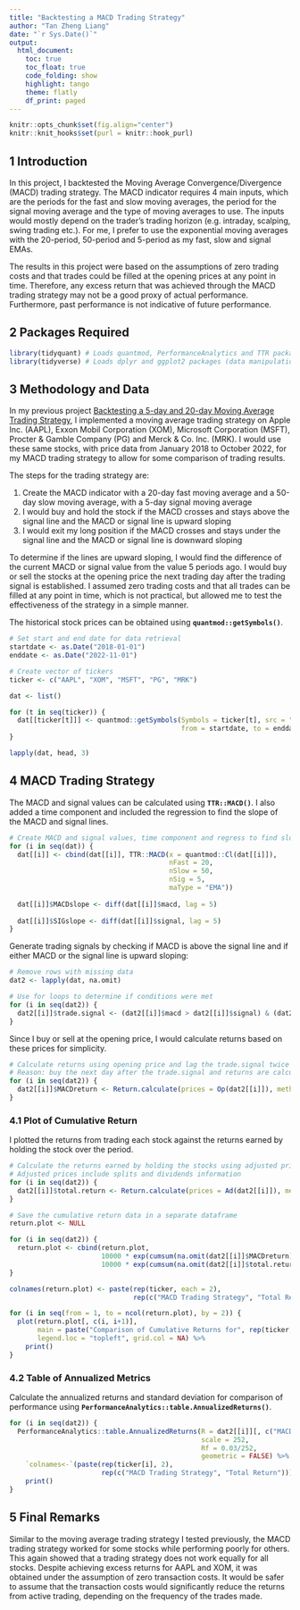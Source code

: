 ```yaml
---
title: "Backtesting a MACD Trading Strategy"
author: "Tan Zheng Liang"
date: "`r Sys.Date()`"
output: 
  html_document:
    toc: true
    toc_float: true
    code_folding: show
    highlight: tango
    theme: flatly
    df_print: paged
---
```


```r
knitr::opts_chunk$set(fig.align="center")
knitr::knit_hooks$set(purl = knitr::hook_purl)
```

## 1 Introduction

In this project, I backtested the Moving Average Convergence/Divergence (MACD) trading strategy. The MACD indicator requires 4 main inputs, which are the periods for the fast and slow moving averages, the period for the signal moving average and the type of moving averages to use. The inputs would mostly depend on the trader's trading horizon (e.g. intraday, scalping, swing trading etc.). For me, I prefer to use the exponential moving averages with the 20-period, 50-period and 5-period as my fast, slow and signal EMAs.

The results in this project were based on the assumptions of zero trading costs and that trades could be filled at the opening prices at any point in time. Therefore, any excess return that was achieved through the MACD trading strategy may not be a good proxy of actual performance. Furthermore, past performance is not indicative of future performance.

## 2 Packages Required

```r
library(tidyquant) # Loads quantmod, PerformanceAnalytics and TTR packages
library(tidyverse) # Loads dplyr and ggplot2 packages (data manipulation and plotting)
```

## 3 Methodology and Data

In my previous project [Backtesting a 5-day and 20-day Moving Average Trading Strategy](https://zheng-liang.github.io/Portfolio%20Optimization%20and%20Back-testing%20Trading%20Strategies/Backtesting%20a%205-day%20and%2020-day%20Moving%20Average%20Trading%20Strategy.html), I implemented a moving average trading strategy on Apple Inc. (AAPL), Exxon Mobil Corporation (XOM), Microsoft Corporation (MSFT), Procter & Gamble Company (PG) and Merck & Co. Inc. (MRK). I would use these same stocks, with price data from January 2018 to October 2022, for my MACD trading strategy to allow for some comparison of trading results. 

The steps for the trading strategy are:

1. Create the MACD indicator with a 20-day fast moving average and a 50-day slow moving average, with a 5-day signal moving average
2. I would buy and hold the stock if the MACD crosses and stays above the signal line and the MACD or signal line is upward sloping
3. I would exit my long position if the MACD crosses and stays under the signal line and the MACD or signal line is downward sloping

To determine if the lines are upward sloping, I would find the difference of the current MACD or signal value from the value 5 periods ago. I would buy or sell the stocks at the opening price the next trading day after the trading signal is established. I assumed zero trading costs and that all trades can be filled at any point in time, which is not practical, but allowed me to test the effectiveness of the strategy in a simple manner.

The historical stock prices can be obtained using **`quantmod::getSymbols()`**.

```r
# Set start and end date for data retrieval
startdate <- as.Date("2018-01-01")
enddate <- as.Date("2022-11-01")

# Create vector of tickers
ticker <- c("AAPL", "XOM", "MSFT", "PG", "MRK")

dat <- list()

for (t in seq(ticker)) {
  dat[[ticker[t]]] <- quantmod::getSymbols(Symbols = ticker[t], src = "yahoo", auto.assign = FALSE,
                                           from = startdate, to = enddate, periodicity = "daily")
}

lapply(dat, head, 3)
```

## 4 MACD Trading Strategy {.tabset .tabset-pills}

The MACD and signal values can be calculated using **`TTR::MACD()`**. I also added a time component and included the regression to find the slope of the MACD and signal lines.

```r
# Create MACD and signal values, time component and regress to find slops
for (i in seq(dat)) {
  dat[[i]] <- cbind(dat[[i]], TTR::MACD(x = quantmod::Cl(dat[[i]]),
                                        nFast = 20,
                                        nSlow = 50,
                                        nSig = 5,
                                        maType = "EMA"))
  
  dat[[i]]$MACDslope <- diff(dat[[i]]$macd, lag = 5)
  
  dat[[i]]$SIGslope <- diff(dat[[i]]$signal, lag = 5)
}
```

Generate trading signals by checking if MACD is above the signal line and if either MACD or the signal line is upward sloping:

```r
# Remove rows with missing data
dat2 <- lapply(dat, na.omit)

# Use for loops to determine if conditions were met
for (i in seq(dat2)) {
  dat2[[i]]$trade.signal <- (dat2[[i]]$macd > dat2[[i]]$signal) & (dat2[[i]]$MACDslope > 0) | (dat2[[i]]$SIGslope > 0)
}
```

Since I buy or sell at the opening price, I would calculate returns based on these prices for simplicity.

```r
# Calculate returns using opening price and lag the trade.signal twice for backtesting
# Reason: buy the next day after the trade.signal and returns are calculated using previous day value
for (i in seq(dat2)) {
  dat2[[i]]$MACDreturn <- Return.calculate(prices = Op(dat2[[i]]), method = "log") * Lag(dat2[[i]]$trade.signal, k = 2)
}
```

### 4.1 Plot of Cumulative Return

I plotted the returns from trading each stock against the returns earned by holding the stock over the period.

```r
# Calculate the returns earned by holding the stocks using adjusted prices
# Adjusted prices include splits and dividends information
for (i in seq(dat2)) {
  dat2[[i]]$total.return <- Return.calculate(prices = Ad(dat2[[i]]), method = "log")
}

# Save the cumulative return data in a separate dataframe
return.plot <- NULL

for (i in seq(dat2)) {
  return.plot <- cbind(return.plot,
                       10000 * exp(cumsum(na.omit(dat2[[i]]$MACDreturn))),
                       10000 * exp(cumsum(na.omit(dat2[[i]]$total.return))))
}

colnames(return.plot) <- paste(rep(ticker, each = 2), 
                               rep(c("MACD Trading Strategy", "Total Return"), length(dat2)))

for (i in seq(from = 1, to = ncol(return.plot), by = 2)) {
  plot(return.plot[, c(i, i+1)],
       main = paste("Comparison of Cumulative Returns for", rep(ticker, each = 2)[i]),
       legend.loc = "topleft", grid.col = NA) %>% 
    print()
}
```

### 4.2 Table of Annualized Metrics

Calculate the annualized returns and standard deviation for comparison of performance using **`PerformanceAnalytics::table.AnnualizedReturns()`**.

```r
for (i in seq(dat2)) {
  PerformanceAnalytics::table.AnnualizedReturns(R = dat2[[i]][, c("MACDreturn","total.return")],
                                                scale = 252,
                                                Rf = 0.03/252,
                                                geometric = FALSE) %>%
    `colnames<-`(paste(rep(ticker[i], 2),
                       rep(c("MACD Trading Strategy", "Total Return")))) %>%
    print()
}
```

## 5 Final Remarks

Similar to the moving average trading strategy I tested previously, the MACD trading strategy worked for some stocks while performing poorly for others. This again showed that a trading strategy does not work equally for all stocks. Despite achieving excess returns for AAPL and XOM, it was obtained under the assumption of zero transaction costs. It would be safer to assume that the transaction costs would significantly reduce the returns from active trading, depending on the frequency of the trades made.
